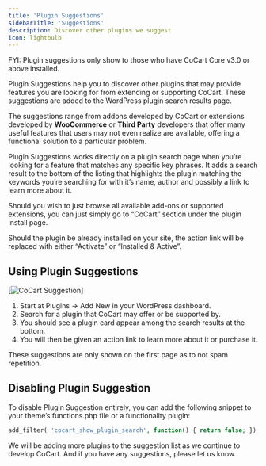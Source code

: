 ```yaml
---
title: 'Plugin Suggestions'
sidebarTitle: 'Suggestions'
description: Discover other plugins we suggest
icon: lightbulb
---
```


<Info>
    FYI: Plugin suggestions only show to those who have CoCart Core v3.0 or above installed.
</Info>

Plugin Suggestions help you to discover other plugins that may provide features you are looking for from extending or supporting CoCart. These suggestions are added to the WordPress plugin search results page.

The suggestions range from addons developed by CoCart or extensions developed by **WooCommerce** or **Third Party** developers that offer many useful features that users may not even realize are available, offering a functional solution to a particular problem.

Plugin Suggestions works directly on a plugin search page when you’re looking for a feature that matches any specific key phrases. It adds a search result to the bottom of the listing that highlights the plugin matching the keywords you’re searching for with it’s name, author and possibly a link to learn more about it.

Should you wish to just browse all available add-ons or supported extensions, you can just simply go to “CoCart” section under the plugin install page.

Should the plugin be already installed on your site, the action link will be replaced with either “Activate” or “Installed & Active”.

## Using Plugin Suggestions

[![CoCart Suggestion](#)]

1. Start at Plugins → Add New in your WordPress dashboard.
2. Search for a plugin that CoCart may offer or be supported by.
3. You should see a plugin card appear among the search results at the bottom.
4. You will then be given an action link to learn more about it or purchase it.

These suggestions are only shown on the first page as to not spam repetition.

## Disabling Plugin Suggestion

To disable Plugin Suggestion entirely, you can add the following snippet to your theme’s functions.php file or a functionality plugin:

```php
add_filter( 'cocart_show_plugin_search', function() { return false; });
```

<Note>
    We will be adding more plugins to the suggestion list as we continue to develop CoCart. And if you have any suggestions, please let us know.
</Note>
